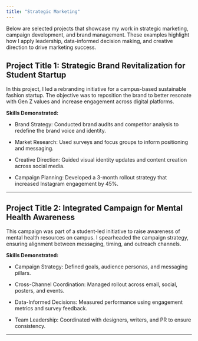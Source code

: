 ```yaml
---
title: "Strategic Marketing"
---
```


Below are selected projects that showcase my work in strategic marketing, campaign development, and brand management. These examples highlight how I apply leadership, data-informed decision making, and creative direction to drive marketing success.

## Project Title 1: Strategic Brand Revitalization for Student Startup
In this project, I led a rebranding initiative for a campus-based sustainable fashion startup. The objective was to reposition the brand to better resonate with Gen Z values and increase engagement across digital platforms.

**Skills Demonstrated:**

- Brand Strategy: Conducted brand audits and competitor analysis to redefine the brand voice and identity.

- Market Research: Used surveys and focus groups to inform positioning and messaging.

- Creative Direction: Guided visual identity updates and content creation across social media.

- Campaign Planning: Developed a 3-month rollout strategy that increased Instagram engagement by 45%.

---

## Project Title 2: Integrated Campaign for Mental Health Awareness
This campaign was part of a student-led initiative to raise awareness of mental health resources on campus. I spearheaded the campaign strategy, ensuring alignment between messaging, timing, and outreach channels.

**Skills Demonstrated:**

- Campaign Strategy: Defined goals, audience personas, and messaging pillars.

- Cross-Channel Coordination: Managed rollout across email, social, posters, and events.

- Data-Informed Decisions: Measured performance using engagement metrics and survey feedback.

- Team Leadership: Coordinated with designers, writers, and PR to ensure consistency.

---
